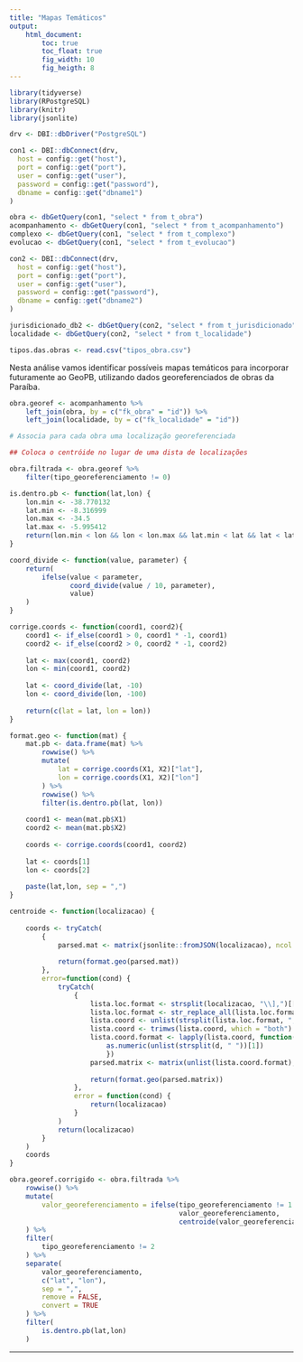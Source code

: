 ```yaml
---
title: "Mapas Temáticos"
output: 
    html_document:
        toc: true
        toc_float: true
        fig_width: 10
        fig_heigth: 8 
---
```


```r
library(tidyverse)
library(RPostgreSQL)
library(knitr)
library(jsonlite)
```

```r
drv <- DBI::dbDriver("PostgreSQL")

con1 <- DBI::dbConnect(drv, 
  host = config::get("host"),
  port = config::get("port"),
  user = config::get("user"),
  password = config::get("password"),
  dbname = config::get("dbname1")
)

obra <- dbGetQuery(con1, "select * from t_obra")        
acompanhamento <- dbGetQuery(con1, "select * from t_acompanhamento")
complexo <- dbGetQuery(con1, "select * from t_complexo")
evolucao <- dbGetQuery(con1, "select * from t_evolucao")

con2 <- DBI::dbConnect(drv, 
  host = config::get("host"),
  port = config::get("port"),
  user = config::get("user"),
  password = config::get("password"),
  dbname = config::get("dbname2")
)

jurisdicionado_db2 <- dbGetQuery(con2, "select * from t_jurisdicionado")
localidade <- dbGetQuery(con2, "select * from t_localidade")

tipos.das.obras <- read.csv("tipos_obra.csv")
```

Nesta análise vamos identificar possíveis mapas temáticos para incorporar futuramente ao GeoPB, utilizando dados georeferenciados de obras da Paraíba.

```r
obra.georef <- acompanhamento %>% 
    left_join(obra, by = c("fk_obra" = "id")) %>% 
    left_join(localidade, by = c("fk_localidade" = "id"))
```

```r
# Associa para cada obra uma localização georeferenciada

## Coloca o centróide no lugar de uma dista de localizações 

obra.filtrada <- obra.georef %>% 
    filter(tipo_georeferenciamento != 0)

is.dentro.pb <- function(lat,lon) {
    lon.min <- -38.770132
    lat.min <- -8.316999
    lon.max <- -34.5
    lat.max <- -5.995412
    return(lon.min < lon && lon < lon.max && lat.min < lat && lat < lat.max)
}

coord_divide <- function(value, parameter) {
    return(
        ifelse(value < parameter, 
               coord_divide(value / 10, parameter),
               value)
    )
}

corrige.coords <- function(coord1, coord2){
    coord1 <- if_else(coord1 > 0, coord1 * -1, coord1)
    coord2 <- if_else(coord2 > 0, coord2 * -1, coord2)
    
    lat <- max(coord1, coord2)
    lon <- min(coord1, coord2)
    
    lat <- coord_divide(lat, -10)
    lon <- coord_divide(lon, -100)
    
    return(c(lat = lat, lon = lon))
}

format.geo <- function(mat) {
    mat.pb <- data.frame(mat) %>% 
        rowwise() %>% 
        mutate(
            lat = corrige.coords(X1, X2)["lat"],
            lon = corrige.coords(X1, X2)["lon"]
        ) %>% 
        rowwise() %>% 
        filter(is.dentro.pb(lat, lon))
    
    coord1 <- mean(mat.pb$X1)
    coord2 <- mean(mat.pb$X2)
    
    coords <- corrige.coords(coord1, coord2)
    
    lat <- coords[1]
    lon <- coords[2]
    
    paste(lat,lon, sep = ",")
}

centroide <- function(localizacao) {
    
    coords <- tryCatch( 
        {
            parsed.mat <- matrix(jsonlite::fromJSON(localizacao), ncol = 2)
            
            return(format.geo(parsed.mat))
        },
        error=function(cond) {
            tryCatch(
                {
                    lista.loc.format <- strsplit(localizacao, "\\],")[[1]]
                    lista.loc.format <- str_replace_all(lista.loc.format, "\\[|\\]", "")
                    lista.coord <- unlist(strsplit(lista.loc.format, ","))
                    lista.coord <- trimws(lista.coord, which = "both")
                    lista.coord.format <- lapply(lista.coord, function(d){
                        as.numeric(unlist(strsplit(d, " "))[1])
                        })
                    parsed.matrix <- matrix(unlist(lista.coord.format), ncol = 2, byrow = TRUE)
                    
                    return(format.geo(parsed.matrix))
                },
                error = function(cond) {
                    return(localizacao)
                }
            )
            return(localizacao)
        }
    )
    coords
}

obra.georef.corrigido <- obra.filtrada %>% 
    rowwise() %>% 
    mutate(
        valor_georeferenciamento = ifelse(tipo_georeferenciamento != 1 & tipo_georeferenciamento != 3, 
                                          valor_georeferenciamento, 
                                          centroide(valor_georeferenciamento))
    ) %>%
    filter(
        tipo_georeferenciamento != 2
    ) %>% 
    separate(
        valor_georeferenciamento, 
        c("lat", "lon"),
        sep = ",",
        remove = FALSE,
        convert = TRUE
    ) %>% 
    filter(
        is.dentro.pb(lat,lon)
    )
```




---